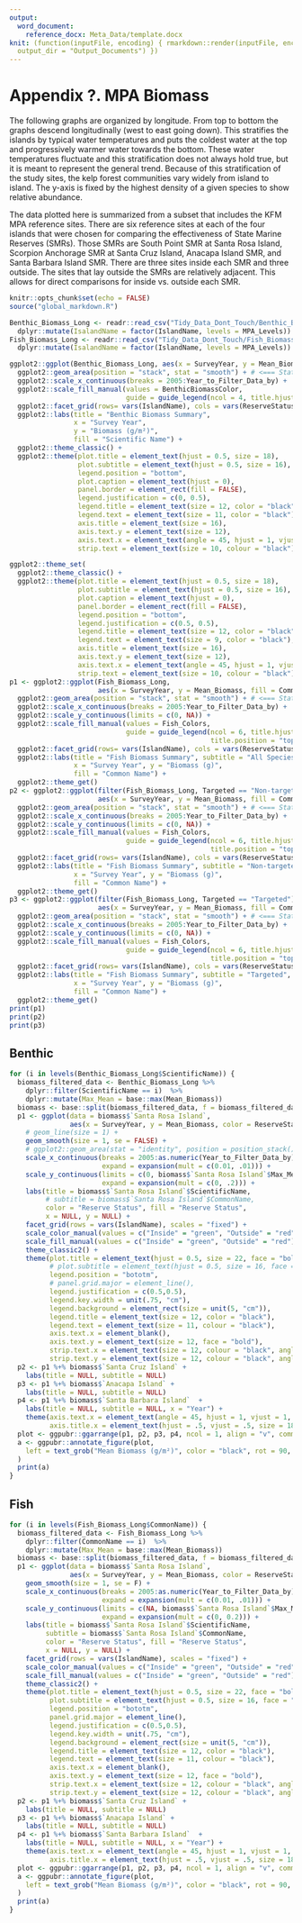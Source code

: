 ```yaml
---
output:
  word_document:
    reference_docx: Meta_Data/template.docx
knit: (function(inputFile, encoding) { rmarkdown::render(inputFile, encoding = encoding,
  output_dir = "Output_Documents") })
---
```

# Appendix ?. MPA Biomass

The following graphs are organized by longitude. From top to bottom the graphs descend longitudinally (west to east going down). This stratifies the islands by typical water temperatures and puts the coldest water at the top and progressively warmer water towards the bottom. These water temperatures fluctuate and this stratification does not always hold true, but it is meant to represent the general trend. Because of this stratification of the study sites, the kelp forest communities vary widely from island to island. The y-axis is fixed by the highest density of a given species to show relative abundance. 

The data plotted here is summarized from a subset that includes the KFM MPA reference sites. There are six reference sites at each of the four islands that were chosen for comparing the effectiveness of State Marine Reserves (SMRs). Those SMRs are South Point SMR at Santa Rosa Island, Scorpion Anchorage SMR at Santa Cruz Island, Anacapa Island SMR, and Santa Barbara Island SMR. There are three sites inside each SMR and three outside. The sites that lay outside the SMRs are relatively adjacent. This allows for direct comparisons for inside vs. outside each SMR.

```r
knitr::opts_chunk$set(echo = FALSE)
source("global_markdown.R")

Benthic_Biomass_Long <- readr::read_csv("Tidy_Data_Dont_Touch/Benthic_Biomass_Long.csv") %>% 
  dplyr::mutate(IsalandName = factor(IslandName, levels = MPA_Levels))
Fish_Biomass_Long <- readr::read_csv("Tidy_Data_Dont_Touch/Fish_Biomass_Long.csv") %>% 
  dplyr::mutate(IsalandName = factor(IslandName, levels = MPA_Levels))


```

```r
ggplot2::ggplot(Benthic_Biomass_Long, aes(x = SurveyYear, y = Mean_Biomass, fill = ScientificName)) +
  ggplot2::geom_area(position = "stack", stat = "smooth") + # <=== Stat can be "identity" too
  ggplot2::scale_x_continuous(breaks = 2005:Year_to_Filter_Data_by) +
  ggplot2::scale_fill_manual(values = BenthicBiomassColor, 
                             guide = guide_legend(ncol = 4, title.hjust = .5, title.position = "top")) +
  ggplot2::facet_grid(rows= vars(IslandName), cols = vars(ReserveStatus), scales = "fixed") +
  ggplot2::labs(title = "Benthic Biomass Summary",
                x = "Survey Year",
                y = "Biomass (g/m²)",
                fill = "Scientific Name") +
  ggplot2::theme_classic() +
  ggplot2::theme(plot.title = element_text(hjust = 0.5, size = 18),
                 plot.subtitle = element_text(hjust = 0.5, size = 16),
                 legend.position = "bottom",
                 plot.caption = element_text(hjust = 0),
                 panel.border = element_rect(fill = FALSE),
                 legend.justification = c(0, 0.5),
                 legend.title = element_text(size = 12, color = "black"),
                 legend.text = element_text(size = 11, color = "black"),
                 axis.title = element_text(size = 16),
                 axis.text.y = element_text(size = 12), 
                 axis.text.x = element_text(angle = 45, hjust = 1, vjust = 1, size = 12),
                 strip.text = element_text(size = 10, colour = "black"))
```
```r
ggplot2::theme_set(
  ggplot2::theme_classic() +
  ggplot2::theme(plot.title = element_text(hjust = 0.5, size = 18),
                 plot.subtitle = element_text(hjust = 0.5, size = 16),
                 plot.caption = element_text(hjust = 0),
                 panel.border = element_rect(fill = FALSE),
                 legend.position = "bottom",
                 legend.justification = c(0.5, 0.5),
                 legend.title = element_text(size = 12, color = "black"),
                 legend.text = element_text(size = 9, color = "black"),
                 axis.title = element_text(size = 16),
                 axis.text.y = element_text(size = 12), 
                 axis.text.x = element_text(angle = 45, hjust = 1, vjust = 1, size = 12),
                 strip.text = element_text(size = 10, colour = "black")))
p1 <- ggplot2::ggplot(Fish_Biomass_Long, 
                      aes(x = SurveyYear, y = Mean_Biomass, fill = CommonName)) +
  ggplot2::geom_area(position = "stack", stat = "smooth") + # <=== Stat can be "identity" too
  ggplot2::scale_x_continuous(breaks = 2005:Year_to_Filter_Data_by) +
  ggplot2::scale_y_continuous(limits = c(0, NA)) +
  ggplot2::scale_fill_manual(values = Fish_Colors,
                             guide = guide_legend(ncol = 6, title.hjust = .5, 
                                                  title.position = "top")) +
  ggplot2::facet_grid(rows= vars(IslandName), cols = vars(ReserveStatus), scales = "free") +
  ggplot2::labs(title = "Fish Biomass Summary", subtitle = "All Species",
                x = "Survey Year", y = "Biomass (g)",
                fill = "Common Name") +
  ggplot2::theme_get()
p2 <- ggplot2::ggplot(filter(Fish_Biomass_Long, Targeted == "Non-targeted"), 
                      aes(x = SurveyYear, y = Mean_Biomass, fill = CommonName)) +
  ggplot2::geom_area(position = "stack", stat = "smooth") + # <=== Stat can be "identity" too
  ggplot2::scale_x_continuous(breaks = 2005:Year_to_Filter_Data_by) +
  ggplot2::scale_y_continuous(limits = c(0, NA)) +
  ggplot2::scale_fill_manual(values = Fish_Colors,
                             guide = guide_legend(ncol = 6, title.hjust = .5,
                                                  title.position = "top")) +
  ggplot2::facet_grid(rows= vars(IslandName), cols = vars(ReserveStatus), scales = "free") +
  ggplot2::labs(title = "Fish Biomass Summary", subtitle = "Non-targeted",
                x = "Survey Year", y = "Biomass (g)",
                fill = "Common Name") +
  ggplot2::theme_get()
p3 <- ggplot2::ggplot(filter(Fish_Biomass_Long, Targeted == "Targeted"), 
                      aes(x = SurveyYear, y = Mean_Biomass, fill = CommonName)) +
  ggplot2::geom_area(position = "stack", stat = "smooth") + # <=== Stat can be "identity" too
  ggplot2::scale_x_continuous(breaks = 2005:Year_to_Filter_Data_by) +
  ggplot2::scale_y_continuous(limits = c(0, NA)) +
  ggplot2::scale_fill_manual(values = Fish_Colors,
                             guide = guide_legend(ncol = 6, title.hjust = .5, 
                                                  title.position = "top")) +
  ggplot2::facet_grid(rows= vars(IslandName), cols = vars(ReserveStatus), scales = "free") +
  ggplot2::labs(title = "Fish Biomass Summary", subtitle = "Targeted",
                x = "Survey Year", y = "Biomass (g)",
                fill = "Common Name") +
  ggplot2::theme_get()
print(p1)
print(p2)
print(p3)
```
## Benthic
```r
for (i in levels(Benthic_Biomass_Long$ScientificName)) {
  biomass_filtered_data <- Benthic_Biomass_Long %>%
    dplyr::filter(ScientificName == i)  %>% 
    dplyr::mutate(Max_Mean = base::max(Mean_Biomass)) 
  biomass <- base::split(biomass_filtered_data, f = biomass_filtered_data$IslandName) 
  p1 <- ggplot(data = biomass$`Santa Rosa Island`,
               aes(x = SurveyYear, y = Mean_Biomass, color = ReserveStatus, fill = ReserveStatus)) + 
    # geom_line(size = 1) +
    geom_smooth(size = 1, se = FALSE) +
    # ggplot2::geom_area(stat = "identity", position = position_stack()) +
    scale_x_continuous(breaks = 2005:as.numeric(Year_to_Filter_Data_by),
                       expand = expansion(mult = c(0.01, .01))) +
    scale_y_continuous(limits = c(0, biomass$`Santa Rosa Island`$Max_Mean), 
                       expand = expansion(mult = c(0, .2))) +
    labs(title = biomass$`Santa Rosa Island`$ScientificName,  
         # subtitle = biomass$`Santa Rosa Island`$CommonName,
         color = "Reserve Status", fill = "Reserve Status",
         x = NULL, y = NULL) +
    facet_grid(rows = vars(IslandName), scales = "fixed") +
    scale_color_manual(values = c("Inside" = "green", "Outside" = "red")) +
    scale_fill_manual(values = c("Inside" = "green", "Outside" = "red")) +
    theme_classic2() +
    theme(plot.title = element_text(hjust = 0.5, size = 22, face = "bold.italic"),
          # plot.subtitle = element_text(hjust = 0.5, size = 16, face = "bold"),
          legend.position = "bototm",
          # panel.grid.major = element_line(),
          legend.justification = c(0.5,0.5),
          legend.key.width = unit(.75, "cm"),
          legend.background = element_rect(size = unit(5, "cm")),
          legend.title = element_text(size = 12, color = "black"),
          legend.text = element_text(size = 11, colour = "black"),
          axis.text.x = element_blank(),
          axis.text.y = element_text(size = 12, face = "bold"),
          strip.text.x = element_text(size = 12, colour = "black", angle = 0),
          strip.text.y = element_text(size = 12, colour = "black", angle = 270))
  p2 <- p1 %+% biomass$`Santa Cruz Island` +
    labs(title = NULL, subtitle = NULL)
  p3 <- p1 %+% biomass$`Anacapa Island` +
    labs(title = NULL, subtitle = NULL)
  p4 <- p1 %+% biomass$`Santa Barbara Island`  +
    labs(title = NULL, subtitle = NULL, x = "Year") +
    theme(axis.text.x = element_text(angle = 45, hjust = 1, vjust = 1, size = 12, face = "bold"),
          axis.title.x = element_text(hjust = .5, vjust = .5, size = 18, face = "bold"))
  plot <- ggpubr::ggarrange(p1, p2, p3, p4, ncol = 1, align = "v", common.legend = TRUE, legend = "bottom")
  a <- ggpubr::annotate_figure(plot,
    left = text_grob("Mean Biomass (g/m²)", color = "black", rot = 90, face = "bold", size = 18)
  )
  print(a)
}
```
## Fish
```r

for (i in levels(Fish_Biomass_Long$CommonName)) {
  biomass_filtered_data <- Fish_Biomass_Long %>%
    dplyr::filter(CommonName == i)  %>% 
    dplyr::mutate(Max_Mean = base::max(Mean_Biomass)) 
  biomass <- base::split(biomass_filtered_data, f = biomass_filtered_data$IslandName) 
  p1 <- ggplot(data = biomass$`Santa Rosa Island`,
               aes(x = SurveyYear, y = Mean_Biomass, color = ReserveStatus, fill = ReserveStatus)) + 
    geom_smooth(size = 1, se = F) +
    scale_x_continuous(breaks = 2005:as.numeric(Year_to_Filter_Data_by),
                       expand = expansion(mult = c(0.01, .01))) +
    scale_y_continuous(limits = c(NA, biomass$`Santa Rosa Island`$Max_Mean),
                       expand = expansion(mult = c(0, 0.2))) +
    labs(title = biomass$`Santa Rosa Island`$ScientificName,  
         subtitle = biomass$`Santa Rosa Island`$CommonName,
         color = "Reserve Status", fill = "Reserve Status",
         x = NULL, y = NULL) +
    facet_grid(rows = vars(IslandName), scales = "fixed") +
    scale_color_manual(values = c("Inside" = "green", "Outside" = "red")) +
    scale_fill_manual(values = c("Inside" = "green", "Outside" = "red")) +
    theme_classic2() +
    theme(plot.title = element_text(hjust = 0.5, size = 22, face = "bold.italic"),
          plot.subtitle = element_text(hjust = 0.5, size = 16, face = "bold"),
          legend.position = "bototm",
          panel.grid.major = element_line(),
          legend.justification = c(0.5,0.5),
          legend.key.width = unit(.75, "cm"),
          legend.background = element_rect(size = unit(5, "cm")),
          legend.title = element_text(size = 12, color = "black"),
          legend.text = element_text(size = 11, colour = "black"),
          axis.text.x = element_blank(),
          axis.text.y = element_text(size = 12, face = "bold"),
          strip.text.x = element_text(size = 12, colour = "black", angle = 0),
          strip.text.y = element_text(size = 12, colour = "black", angle = 270))
  p2 <- p1 %+% biomass$`Santa Cruz Island` +
    labs(title = NULL, subtitle = NULL)
  p3 <- p1 %+% biomass$`Anacapa Island` +
    labs(title = NULL, subtitle = NULL)
  p4 <- p1 %+% biomass$`Santa Barbara Island`  +
    labs(title = NULL, subtitle = NULL, x = "Year") +
    theme(axis.text.x = element_text(angle = 45, hjust = 1, vjust = 1, size = 12, face = "bold"),
          axis.title.x = element_text(hjust = .5, vjust = .5, size = 18, face = "bold"))
  plot <- ggpubr::ggarrange(p1, p2, p3, p4, ncol = 1, align = "v", common.legend = TRUE, legend = "bottom")
  a <- ggpubr::annotate_figure(plot,
    left = text_grob("Mean Biomass (g/m²)", color = "black", rot = 90, face = "bold", size = 18)
  )
  print(a)
}

```

